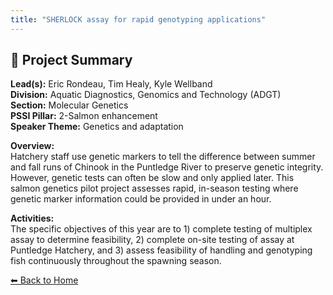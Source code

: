 ```yaml
---
title: "SHERLOCK assay for rapid genotyping applications"
---
```


## 🧬 Project Summary

**Lead(s):** Eric Rondeau, Tim Healy, Kyle Wellband  
**Division:** Aquatic Diagnostics, Genomics and Technology (ADGT)  
**Section:** Molecular Genetics  
**PSSI Pillar:** 2-Salmon enhancement  
**Speaker Theme:** Genetics and adaptation  

**Overview:**  
Hatchery staff use genetic markers to tell the difference between summer and fall runs of Chinook in the Puntledge River to preserve genetic integrity. However, genetic tests can often be slow and only applied later. This salmon genetics pilot project assesses rapid, in-season testing where genetic marker information could be provided in under an hour.   

**Activities:**  
The specific objectives of this year are to 1) complete testing of multiplex assay to determine feasibility, 2) complete on-site testing of assay at Puntledge Hatchery, and 3) assess feasibility of handling and genotyping fish continuously throughout the spawning season.

[⬅ Back to Home](../index.qmd)
